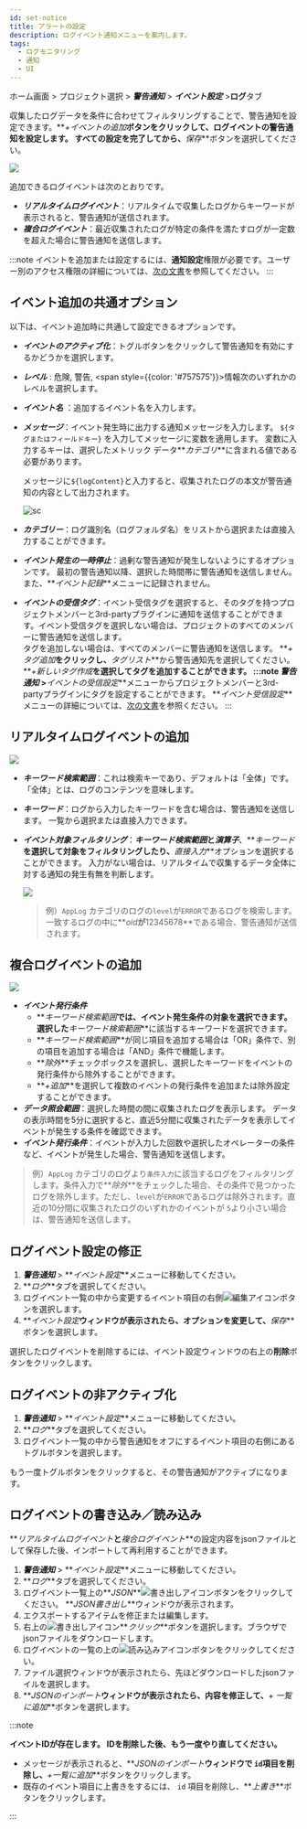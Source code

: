 ```yaml
---
id: set-notice
title: アラートの設定
description: ログイベント通知メニューを案内します。
tags:
  - ログモニタリング
  - 通知
  - UI
---
```


ホーム画面 > プロジェクト選択 > **_警告通知_** > **_イベント設定_** >**ログ**タブ

収集したログデータを条件に合わせてフィルタリングすることで、警告通知を設定できます。**_+イベントの追加_**ボタンをクリックして、ログイベントの警告通知を設定します。 すべての設定を完了してから、**_保存_**ボタンを選択してください。

![](/img/log-alert-event-setting.png)

追加できるログイベントは次のとおりです。

-   **_リアルタイムログイベント_**：リアルタイムで収集したログからキーワードが表示されると、警告通知が送信されます。
-   **_複合ログイベント_**：最近収集されたログが特定の条件を満たすログが一定数を超えた場合に警告通知を送信します。

:::note
イベントを追加または設定するには、**通知設定**権限が必要です。ユーザー別のアクセス権限の詳細については、[次の文書](../project/project-structure#프로젝트-그룹-권한-개편)を参照してください。
:::

## イベント追加の共通オプション

以下は、イベント追加時に共通して設定できるオプションです。

-   **_イベントのアクティブ化_**：トグルボタンをクリックして警告通知を有効にするかどうかを選択します。
-   **_レベル_** : <span class='vslow'>危険</span>, <span class='slow'>警告</span>, <span style={{color: '#757575'}}>情報</span>次のいずれかのレベルを選択します。
-   **_イベント名_** ：追加するイベント名を入力します。
-   **_メッセージ_**：イベント発生時に出力する通知メッセージを入力します。 `${タグまたはフィールドキー}` を入力してメッセージに変数を適用します。 変数に入力するキーは、選択したメトリック データ**_カテゴリ_**に含まれる値である必要があります。

      メッセージに`${logContent}`と入力すると、収集されたログの本文が警告通知の内容として出力されます。

      ![sc](/img/log-alert-event-setting2.png)
-   **_カテゴリー_**：ログ識別名（ログフォルダ名）をリストから選択または直接入力することができます。
-   **_イベント発生の一時停止_**：過剰な警告通知が発生しないようにするオプションです。 最初の警告通知以降、選択した時間帯に警告通知を送信しません。 また、**_イベント記録_**メニューに記録されません。
-   **_イベントの受信タグ_**：イベント受信タグを選択すると、そのタグを持つプロジェクトメンバーと3rd-partyプラグインに通知を送信することができます。イベント受信タグを選択しない場合は、プロジェクトのすべてのメンバーに警告通知を送信します。\
        タグを追加しない場合は、すべてのメンバーに警告通知を送信します。 **_+ タグ追加_**をクリックし、**_タグリスト_**から警告通知先を選択してください。 **_+新しいタグ作成_**を選択してタグを追加することができます。
    :::note
    **_警告通知_** >**_イベントの受信設定_**メニューからプロジェクトメンバーと3rd-partyプラグインにタグを設定することができます。 **_イベント受信設定_**メニューの詳細については、[次の文書](set-receive-event)を参照ください。
    :::

## リアルタイムログイベントの追加

![](/img/log-alert-event-add.png)

-   **_キーワード検索範囲_**：これは検索キーであり、デフォルトは「全体」です。 「全体」とは、ログのコンテンツを意味します。
-   **_キーワード_**：ログから入力したキーワードを含む場合は、警告通知を送信します。 一覧から選択または直接入力できます。
-   **_イベント対象フィルタリング_**：**_キーワード検索範囲_**と**_演算子_**、**_キーワード_**を選択して対象をフィルタリングしたり、**_直接入力_**オプションを選択することができます。 入力がない場合は、リアルタイムで収集するデータ全体に対する通知の発生有無を判断します。

      ![](/img/log-alert-event-filter.png)  

    > 例）`AppLog` カテゴリのログの`level`が`ERROR`であるログを検索します。 一致するログの中に**_oid_**が**12345678**である場合、警告通知が送信されます。

## 複合ログイベントの追加

![](/img/log-alert-event-add2.png)

-   **_イベント発行条件_**
    -   **_キーワード検索範囲_**では、イベント発生条件の対象を選択できます。選択した**_キーワード検索範囲_**に該当するキーワードを選択できます。
    -   **_キーワード検索範囲_**が同じ項目を追加する場合は「OR」条件で、別の項目を追加する場合は「AND」条件で機能します。
    -   **_除外_**チェックボックスを選択し、選択したキーワードをイベントの発行条件から除外することができます。
    -   **_+追加_**を選択して複数のイベントの発行条件を追加または除外設定することができます。  
-   **_データ照会範囲_**：選択した時間の間に収集されたログを表示します。 データの表示時間を5分に選択すると、直近5分間に収集されたデータを表示してイベントが発生する条件を確認できます。  
-   **_イベント発行条件_**：イベントが入力した回数や選択したオペレーターの条件など、イベントが発生した場合、警告通知を送信します。

> 例）`AppLog` カテゴリのログより`条件入力`に該当するログをフィルタリングします。条件入力で**_除外_**をチェックした場合、その条件で見つかったログを除外します。ただし、`level`が`ERROR`であるログは除外されます。直近の10分間に収集されたログのいずれかのイベントが `5`より小さい場合は、警告通知を送信します。

## ログイベント設定の修正

1.  **_警告通知_** > **_イベント設定_**メニューに移動してください。
2.  **_ログ_**タブを選択してください。
3.  ログイベント一覧の中から変更するイベント項目の右側![編集アイコン](/img/ico-edit.svg)ボタンを選択します。
4.  **_イベント設定_**ウィンドウが表示されたら、オプションを変更して、**_保存_**ボタンを選択します。

選択したログイベントを削除するには、イベント設定ウィンドウの右上の**削除**ボタンをクリックします。

## ログイベントの非アクティブ化

1.  **_警告通知_** > **_イベント設定_**メニューに移動してください。
2.  **_ログ_**タブを選択してください。
3.  ログイベント一覧の中から警告通知をオフにするイベント項目の右側にあるトグルボタンを選択します。

もう一度トグルボタンをクリックすると、その警告通知がアクティブになります。

## ログイベントの書き込み／読み込み

**_リアルタイムログイベント_**と**_複合ログイベント_**の設定内容をjsonファイルとして保存した後、インポートして再利用することができます。

1.  **_警告通知_** > **_イベント設定_**メニューに移動してください。
2.  **_ログ_**タブを選択してください。
3.  ログイベント一覧上の**_JSON_**![書き出しアイコン](/img/ico-export.svg)ボタンをクリックしてください。 **_JSON書き出し_**ウィンドウが表示されます。
4.  エクスポートするアイテムを修正または編集します。
5.  右上の![書き出しアイコン](/img/ico-export.svg)**_クリック_**ボタンを選択します。ブラウザでjsonファイルをダウンロードします。
6.  ログイベントの一覧の上の![読み込みアイコン](/img/ico-import.svg)ボタンをクリックしてください。
7.  ファイル選択ウィンドウが表示されたら、先ほどダウンロードしたjsonファイルを選択します。
8.  **_JSONのインポート_**ウィンドウが表示されたら、内容を修正して、**_+ 一覧に追加_**ボタンを選択します。

:::note 

**イベントIDが存在します。 IDを削除した後、もう一度やり直してください。**

-   メッセージが表示されると、**_JSONのインポート_**ウィンドウで `id`項目を削除し、**_+一覧に追加_**ボタンをクリックします。
-   既存のイベント項目に上書きをするには、 `id` 項目を削除し、**_上書き_**ボタンをクリックします。

:::
